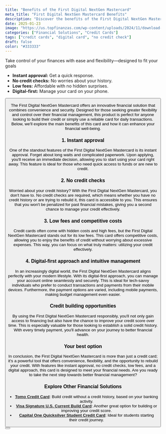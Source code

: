 ```yaml
---
title: "Benefits of the First Digital NextGen Mastercard"
meta_title: "First Digital NextGen Mastercard Benefits"
description: "Discover the benefits of the First Digital NextGen Mastercard: instant approval, no credit check, low fees, and digital management."
date: 2025-01-23
image: "https://us.topfinanzas.com/wp-content/uploads/2024/11/download-15.webp"
categories: ["Financial Solutions", "Credit Cards"]
tags: ["credit cards", "digital card", "no credit check"]
draft: false
color: "#333333"
---
```


Take control of your finances with ease and flexibility—designed to fit your goals

- **Instant approval:** Get a quick response.
- **No credit checks:** No worries about your history.
- **Low fees:** Affordable with no hidden surprises.
- **Digital-first:** Manage your card on your phone.

<Button label="How it Works" link="/financial-solutions/first-digital-nextgen-mastercard-requirements" />

The First Digital NextGen Mastercard offers an innovative financial solution that combines convenience and security. Designed for those seeking greater flexibility and control over their financial management, this product is perfect for anyone looking to build their credit or simply use a reliable card for daily transactions. Below, we'll explore the main benefits of this card and how it can enhance your financial well-being.

### 1. Instant approval

One of the standout features of the First Digital NextGen Mastercard is its instant approval. Forget about long waits and complicated paperwork. Upon applying, you'll receive an immediate decision, allowing you to start using your card right away. This feature is ideal for those who need quick access to funds or are new to credit.

### 2. No credit checks

Worried about your credit history? With the First Digital NextGen Mastercard, you don't have to. No credit checks are required, which means whether you have no credit history or are trying to rebuild it, this card is accessible to you. This ensures that you won't be penalized for past financial mistakes, giving you a second chance to manage your credit effectively.

### 3. Low fees and competitive costs

Credit cards often come with hidden costs and high fees, but the First Digital NextGen Mastercard stands out for its low fees. This card offers competitive costs, allowing you to enjoy the benefits of credit without worrying about excessive expenses. This way, you can focus on what truly matters: utilizing your credit effectively.

### 4. Digital-first approach and intuitive management

In an increasingly digital world, the First Digital NextGen Mastercard aligns perfectly with your modern lifestyle. With its digital-first approach, you can manage your account online seamlessly and securely. This is ideal for tech-savvy individuals who prefer to conduct transactions and payments from their mobile devices. Furthermore, the payment options are varied, including mobile payments, making budget management even easier.

### Credit building opportunities

By using the First Digital NextGen Mastercard responsibly, you'll not only gain access to financing but also have the chance to improve your credit score over time. This is especially valuable for those looking to establish a solid credit history. With every timely payment, you'll advance on your journey to better financial health.

### Your best option

In conclusion, the First Digital NextGen Mastercard is more than just a credit card; it's a powerful tool that offers convenience, flexibility, and the opportunity to rebuild your credit. With features like instant approval, no credit checks, low fees, and a digital approach, this card is designed to meet your financial needs. Are you ready to take the next step towards better financial management?

### Explore Other Financial Solutions

- [**Tomo Credit Card**](/financial-solutions/tomo-credit-card-benefits): Build credit without a credit history, based on your banking activity.
- [**Visa Signature U.S. Current Build Card**](/financial-solutions/visa-signature-us-current-build-credit-card-benefits): Another great option for building or improving your credit score.
- [**Capital One Quicksilver Student Credit Card**](/financial-solutions/capital-one-quicksilver-student-credit-card-benefits): Ideal for students starting their credit journey.

<Button label="How it Works" link="/financial-solutions/first-digital-nextgen-mastercard-requirements" />
